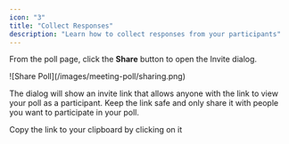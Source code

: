 ```yaml
---
icon: "3"
title: "Collect Responses"
description: "Learn how to collect responses from your participants"
---
```


From the poll page, click the **Share** button to open the Invite dialog.

<Frame>![Share Poll](/images/meeting-poll/sharing.png)</Frame>

The dialog will show an invite link that allows anyone with the link to view your poll as a participant.
Keep the link safe and only share it with people you want to participate in your poll.

<Tip>Copy the link to your clipboard by clicking on it</Tip>
